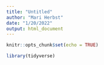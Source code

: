 ```yaml
---
title: "Untitled"
author: "Mari Herbst"
date: "1/20/2022"
output: html_document
---
```


```r
knitr::opts_chunk$set(echo = TRUE)

library(tidyverse)
```

